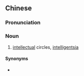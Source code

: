 {{also|知识界}}
==Chinese==
{{zh-forms|s=知识界|type=21}}

===Pronunciation===
{{zh-pron
|m=zhī识jiè
|c=zi1 sik1 gaai3
|cat=n
}}

===Noun===
{{zh-noun}}

# [[intellectual]] circles, [[intelligentsia]] {{gloss|intellectual élite}}

====Synonyms====
* {{zh-l|知識分子}}